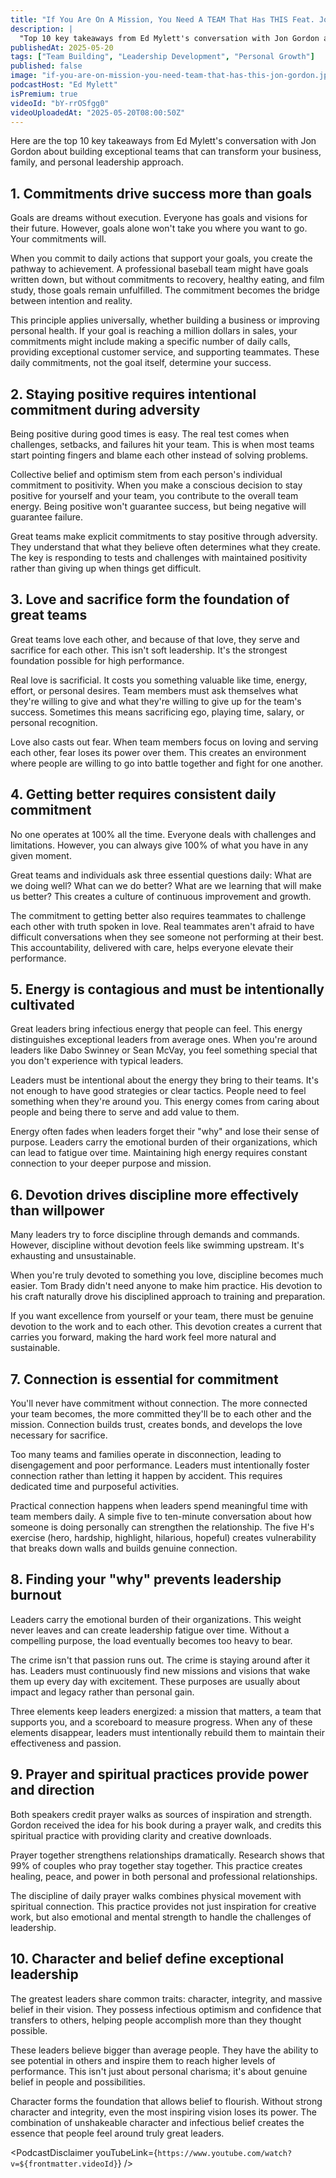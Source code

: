 ```yaml
---
title: "If You Are On A Mission, You Need A TEAM That Has THIS Feat. Jon Gordon"
description: |
  "Top 10 key takeaways from Ed Mylett's conversation with Jon Gordon about building exceptional teams that can transform your business, family, and personal leadership approach."
publishedAt: 2025-05-20
tags: ["Team Building", "Leadership Development", "Personal Growth"]
published: false
image: "if-you-are-on-mission-you-need-team-that-has-this-jon-gordon.jpg"
podcastHost: "Ed Mylett"
isPremium: true
videoId: "bY-rrOSfgg0"
videoUploadedAt: "2025-05-20T08:00:50Z"
---
```



<PodcastSummaryPageLayout frontmatter={frontmatter}>

Here are the top 10 key takeaways from Ed Mylett's conversation with Jon Gordon about building exceptional teams that can transform your business, family, and personal leadership approach.

## 1. Commitments drive success more than goals

Goals are dreams without execution. Everyone has goals and visions for their future. However, goals alone won't take you where you want to go. Your commitments will.

When you commit to daily actions that support your goals, you create the pathway to achievement. A professional baseball team might have goals written down, but without commitments to recovery, healthy eating, and film study, those goals remain unfulfilled. The commitment becomes the bridge between intention and reality.

This principle applies universally, whether building a business or improving personal health. If your goal is reaching a million dollars in sales, your commitments might include making a specific number of daily calls, providing exceptional customer service, and supporting teammates. These daily commitments, not the goal itself, determine your success.

## 2. Staying positive requires intentional commitment during adversity

Being positive during good times is easy. The real test comes when challenges, setbacks, and failures hit your team. This is when most teams start pointing fingers and blame each other instead of solving problems.

Collective belief and optimism stem from each person's individual commitment to positivity. When you make a conscious decision to stay positive for yourself and your team, you contribute to the overall team energy. Being positive won't guarantee success, but being negative will guarantee failure.

Great teams make explicit commitments to stay positive through adversity. They understand that what they believe often determines what they create. The key is responding to tests and challenges with maintained positivity rather than giving up when things get difficult.

## 3. Love and sacrifice form the foundation of great teams

Great teams love each other, and because of that love, they serve and sacrifice for each other. This isn't soft leadership. It's the strongest foundation possible for high performance.

Real love is sacrificial. It costs you something valuable like time, energy, effort, or personal desires. Team members must ask themselves what they're willing to give and what they're willing to give up for the team's success. Sometimes this means sacrificing ego, playing time, salary, or personal recognition.

Love also casts out fear. When team members focus on loving and serving each other, fear loses its power over them. This creates an environment where people are willing to go into battle together and fight for one another.

## 4. Getting better requires consistent daily commitment

No one operates at 100% all the time. Everyone deals with challenges and limitations. However, you can always give 100% of what you have in any given moment.

Great teams and individuals ask three essential questions daily: What are we doing well? What can we do better? What are we learning that will make us better? This creates a culture of continuous improvement and growth.

The commitment to getting better also requires teammates to challenge each other with truth spoken in love. Real teammates aren't afraid to have difficult conversations when they see someone not performing at their best. This accountability, delivered with care, helps everyone elevate their performance.

## 5. Energy is contagious and must be intentionally cultivated

Great leaders bring infectious energy that people can feel. This energy distinguishes exceptional leaders from average ones. When you're around leaders like Dabo Swinney or Sean McVay, you feel something special that you don't experience with typical leaders.

Leaders must be intentional about the energy they bring to their teams. It's not enough to have good strategies or clear tactics. People need to feel something when they're around you. This energy comes from caring about people and being there to serve and add value to them.

Energy often fades when leaders forget their "why" and lose their sense of purpose. Leaders carry the emotional burden of their organizations, which can lead to fatigue over time. Maintaining high energy requires constant connection to your deeper purpose and mission.

## 6. Devotion drives discipline more effectively than willpower

Many leaders try to force discipline through demands and commands. However, discipline without devotion feels like swimming upstream. It's exhausting and unsustainable.

When you're truly devoted to something you love, discipline becomes much easier. Tom Brady didn't need anyone to make him practice. His devotion to his craft naturally drove his disciplined approach to training and preparation.

If you want excellence from yourself or your team, there must be genuine devotion to the work and to each other. This devotion creates a current that carries you forward, making the hard work feel more natural and sustainable.

## 7. Connection is essential for commitment

You'll never have commitment without connection. The more connected your team becomes, the more committed they'll be to each other and the mission. Connection builds trust, creates bonds, and develops the love necessary for sacrifice.

Too many teams and families operate in disconnection, leading to disengagement and poor performance. Leaders must intentionally foster connection rather than letting it happen by accident. This requires dedicated time and purposeful activities.

Practical connection happens when leaders spend meaningful time with team members daily. A simple five to ten-minute conversation about how someone is doing personally can strengthen the relationship. The five H's exercise (hero, hardship, highlight, hilarious, hopeful) creates vulnerability that breaks down walls and builds genuine connection.

## 8. Finding your "why" prevents leadership burnout

Leaders carry the emotional burden of their organizations. This weight never leaves and can create leadership fatigue over time. Without a compelling purpose, the load eventually becomes too heavy to bear.

The crime isn't that passion runs out. The crime is staying around after it has. Leaders must continuously find new missions and visions that wake them up every day with excitement. These purposes are usually about impact and legacy rather than personal gain.

Three elements keep leaders energized: a mission that matters, a team that supports you, and a scoreboard to measure progress. When any of these elements disappear, leaders must intentionally rebuild them to maintain their effectiveness and passion.

## 9. Prayer and spiritual practices provide power and direction

Both speakers credit prayer walks as sources of inspiration and strength. Gordon received the idea for his book during a prayer walk, and credits this spiritual practice with providing clarity and creative downloads.

Prayer together strengthens relationships dramatically. Research shows that 99% of couples who pray together stay together. This practice creates healing, peace, and power in both personal and professional relationships.

The discipline of daily prayer walks combines physical movement with spiritual connection. This practice provides not just inspiration for creative work, but also emotional and mental strength to handle the challenges of leadership.

## 10. Character and belief define exceptional leadership

The greatest leaders share common traits: character, integrity, and massive belief in their vision. They possess infectious optimism and confidence that transfers to others, helping people accomplish more than they thought possible.

These leaders believe bigger than average people. They have the ability to see potential in others and inspire them to reach higher levels of performance. This isn't just about personal charisma; it's about genuine belief in people and possibilities.

Character forms the foundation that allows belief to flourish. Without strong character and integrity, even the most inspiring vision loses its power. The combination of unshakeable character and infectious belief creates the essence that people feel around truly great leaders.

<PodcastDisclaimer
  youTubeLink={`https://www.youtube.com/watch?v=${frontmatter.videoId}`}
/>

</PodcastSummaryPageLayout>
